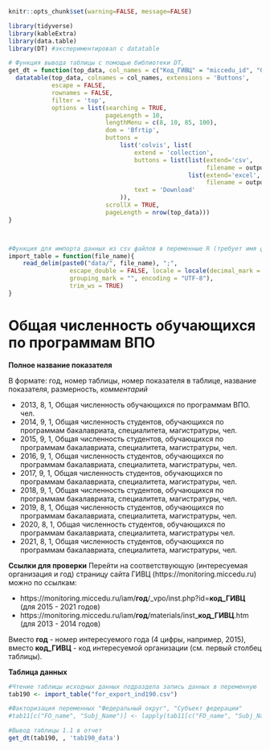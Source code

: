 
```r
knitr::opts_chunk$set(warning=FALSE, message=FALSE)
```


```r
library(tidyverse)
library(kableExtra)
library(data.table)
library(DT) #экспериментировал с datatable
```

```r
# Функция вывода таблицы с помощью библиотеки DT, 
get_dt = function(top_data, col_names = c("Код_ГИВЦ" = "miccedu_id", "Организация" = "clear_name", "2013" = "ind_2013_value", "2014" = "ind_2014_value", "2015" = "ind_2015_value", "2016" = "ind_2016_value", "2017" = "ind_2017_value", "2018" = "ind_2018_value", "2019" = "ind_2019_value", "2020" = "ind_2020_value", "2021" =  "ind_2021_value"), output_file_name) {
  datatable(top_data, colnames = col_names, extensions = 'Buttons',
            escape = FALSE,
            rownames = FALSE,
            filter = 'top',
            options = list(searching = TRUE,
                           pageLength = 10,
                           lengthMenu = c(8, 10, 85, 100),
                           dom = 'Bfrtip',
                           buttons = 
                               list('colvis', list(
                                   extend = 'collection',
                                   buttons = list(list(extend='csv',
                                                       filename = output_file_name),
                                                  list(extend='excel',
                                                       filename = output_file_name)),
                                   text = 'Download'
                               )),
                           scrollX = TRUE,
                           pageLength = nrow(top_data))) 
}



#Функция для импорта данных из csv файлов в переменные R (требует имя файла в кавычках и берет из каталока data рабочей директории проекта)
import_table = function(file_name){
    read_delim(paste0("data/", file_name), ";", 
                 escape_double = FALSE, locale = locale(decimal_mark = ",", 
                 grouping_mark = "", encoding = "UTF-8"), 
                 trim_ws = TRUE)
}
```






# Общая численность обучающихся по программам ВПО  {#ind190_info}

**Полное название показателя**

В формате: год, номер таблицы, номер показателя в таблице, название показателя, размерность, *комментарий*


*	2013,	8,	1,	Общая численность обучающихся по программам ВПО.	чел.
*	2014,	9,	1,	Общая численность студентов, обучающихся по программам бакалавриата, специалитета, магистратуры,	чел.
*	2015,	9,	1,	Общая численность студентов, обучающихся по программам бакалавриата, специалитета, магистратуры,	чел.
*	2016,	9,	1,	Общая численность студентов, обучающихся по программам бакалавриата, специалитета, магистратуры,	чел.
*	2017,	9,	1,	Общая численность студентов, обучающихся по программам бакалавриата, специалитета, магистратуры,	чел.
*	2018,	9,	1,	Общая численность студентов, обучающихся по программам бакалавриата, специалитета, магистратуры,	чел.
*	2019,	8,	1,	Общая численность студентов, обучающихся по программам бакалавриата, специалитета, магистратуры,	чел.
*	2020,	8,	1,	Общая численность студентов, обучающихся по программам бакалавриата, специалитета, магистратуры	чел.
*	2021,	8,	1,	Общая численность студентов, обучающихся по программам бакалавриата, специалитета, магистратуры,	чел.


**Ссылки для проверки**
Перейти на соответствующую (интересуемая организация и год) страницу сайта ГИВЦ (https://monitoring.miccedu.ru) можно по ссылкам:

* https://monitoring.miccedu.ru/iam/**год**/_vpo/inst.php?id=**код_ГИВЦ** (для 2015 - 2021 годов)
* https://monitoring.miccedu.ru/iam/**год**/materials/inst_**код_ГИВЦ**.htm (для 2013 - 2014 годов)

Вместо **год** - номер интересуемого года (4 цифры, например, 2015), вместо **код_ГИВЦ** - код интересуемой организации (см. первый столбец таблицы).



**Таблица данных**

```r
#Чтение таблицы исходных данных подраздела запись данных в переменную
tab190 <- import_table("for_export_ind190.csv")

#Факторизация переменных "Федеральный округ", "Субъект федерации"
#tab11[c("FO_name", "Subj_Name")] <- lapply(tab11[c("FO_name", "Subj_Name")] , factor)

```




```r
#Вывод таблицы 1.1 в отчет
get_dt(tab190, , 'tab190_data')
```



